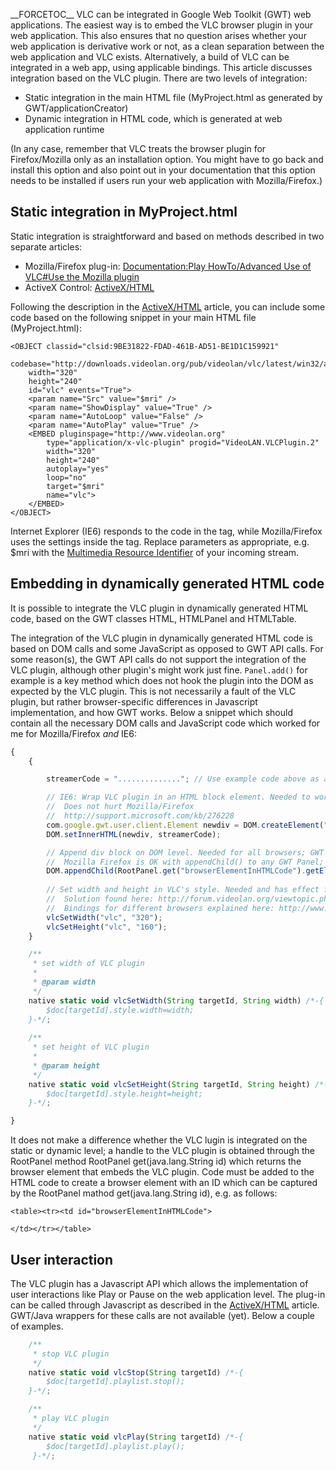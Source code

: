 {{howto|integrate with Google Web Toolkit}}
{{Example code}}
__FORCETOC__ 
VLC can be integrated in Google Web Toolkit (GWT) web applications. The easiest way is to embed the VLC browser plugin in your web application. This also ensures that no question arises whether your web application is derivative work or not, as a clean separation between the web application and VLC exists. Alternatively, a build of VLC can be integrated in a web app, using applicable bindings. This article discusses integration based on the VLC plugin. There are two levels of integration:
* Static integration in the main HTML file (MyProject.html as generated by GWT/applicationCreator)
* Dynamic integration in HTML code, which is generated at web application runtime
(In any case, remember that VLC treats the browser plugin for Firefox/Mozilla only as an installation option. You might have to go back and install this option and also point out in your documentation that this option needs to be installed if users run your web application with Mozilla/Firefox.)

== Static integration in MyProject.html ==
Static integration is straightforward and based on methods described in two separate articles:
* Mozilla/Firefox plug-in: [[Documentation:Play HowTo/Advanced Use of VLC#Use the Mozilla plugin]]
* ActiveX Control: [[ActiveX/HTML]] 
Following the description in the [[ActiveX/HTML]] article, you can include some code based on the following snippet in your main HTML file (MyProject.html):
<syntaxhighlight lang="html4strict">
<OBJECT classid="clsid:9BE31822-FDAD-461B-AD51-BE1D1C159921" 
	codebase="http://downloads.videolan.org/pub/videolan/vlc/latest/win32/axvlc.cab" 
	width="320" 
	height="240" 
	id="vlc" events="True"> 
	<param name="Src" value="$mri" /> 
	<param name="ShowDisplay" value="True" /> 
	<param name="AutoLoop" value="False" /> 
	<param name="AutoPlay" value="True" /> 
	<EMBED pluginspage="http://www.videolan.org" 
		type="application/x-vlc-plugin" progid="VideoLAN.VLCPlugin.2" 
		width="320" 
		height="240" 
		autoplay="yes" 
		loop="no" 
		target="$mri" 
		name="vlc"> 
	</EMBED>
</OBJECT> 
</syntaxhighlight>
Internet Explorer (IE6) responds to the code in the {{Tag|OBJECT}} tag, while Mozilla/Firefox uses the settings inside the {{Tag|EMBED}} tag.
Replace parameters as appropriate, e.g. $mri with the [[Media resource locator|Multimedia Resource Identifier]] of your incoming stream.

== Embedding in dynamically generated HTML code ==
It is possible to integrate the VLC plugin in dynamically generated HTML code, based on the GWT classes HTML, HTMLPanel and HTMLTable.

The integration of the VLC plugin in dynamically generated HTML code is based on DOM calls and some JavaScript as opposed to GWT API calls. For some reason(s), the GWT API calls do not support the integration of the VLC plugin, although other plugin's might work just fine. <code>Panel.add()</code> for example is a key method which does not hook the plugin into the DOM as expected by the VLC plugin. This is not necessarily a fault of the VLC plugin, but rather browser-specific differences in Javascript implementation, and how GWT works. Below a snippet which should contain all the necessary DOM calls and JavaScript code which worked for me for Mozilla/Firefox ''and'' IE6:
<syntaxhighlight lang="javascript">
{
	{

		streamerCode = ".............."; // Use example code above as a starting point

		// IE6: Wrap VLC plugin in an HTML block element. Needed to work around known "quirk" in IE6's implementation of innerHTML
		//	Does not hurt Mozilla/Firefox
		//	http://support.microsoft.com/kb/276228
		com.google.gwt.user.client.Element newdiv = DOM.createElement("div");
		DOM.setInnerHTML(newdiv, streamerCode);

		// Append div block on DOM level. Needed for all browsers; GWT Panel.add() does not work for VLC
		//	Mozilla Firefox is OK with appendChild() to any GWT Panel; IE6 works only if appended to RootPanel
		DOM.appendChild(RootPanel.get("browserElementInHTMLCode").getElement(), newdiv);
		
		// Set width and height in VLC's style. Needed and has effect for IE6. Alternatively, this could probably be accomplised through setting the style of the VLC plugin as well.
		//	Solution found here: http://forum.videolan.org/viewtopic.php?f=16&t=33736&p=104306&hilit=innerHTML#p104306
		//	Bindings for different browsers explained here: http://www.permadi.com/tutorial/flashGetObject/ 
		vlcSetWidth("vlc", "320");
		vlcSetHeight("vlc", "160");
	}

	/**
	 * set width of VLC plugin 
	 * 
	 * @param width
	 */
	native static void vlcSetWidth(String targetId, String width) /*-{
		$doc[targetId].style.width=width;
	}-*/;
	
	/**
	 * set height of VLC plugin
	 * 
	 * @param height
	 */
	native static void vlcSetHeight(String targetId, String height) /*-{
		$doc[targetId].style.height=height;
	}-*/;

}		
</syntaxhighlight>

It does not make a difference whether the VLC lugin is integrated on the static or dynamic level; a handle to the VLC plugin is obtained through the RootPanel method RootPanel get(java.lang.String id) which returns the browser element that embeds the VLC plugin. Code must be added to the HTML code to create a browser element with an ID which can be captured by the RootPanel mathod get(java.lang.String id), e.g. as follows:
<syntaxhighlight lang="html5">
<table><tr><td id="browserElementInHTMLCode">

</td></tr></table>
</syntaxhighlight>

== User interaction ==
The VLC plugin has a Javascript API which allows the implementation of user interactions like Play or Pause on the web application level. The plug-in can be called through Javascript as described in the [[ActiveX/HTML]] article. GWT/Java wrappers for these calls are not available (yet). Below a couple of examples.
<syntaxhighlight lang="javascript">
	/**
	 * stop VLC plugin
	 */
	native static void vlcStop(String targetId) /*-{
		$doc[targetId].playlist.stop();
	}-*/;

	/**
	 * play VLC plugin
	 */
	native static void vlcPlay(String targetId) /*-{
		$doc[targetId].playlist.play();
	 }-*/;
</syntaxhighlight>